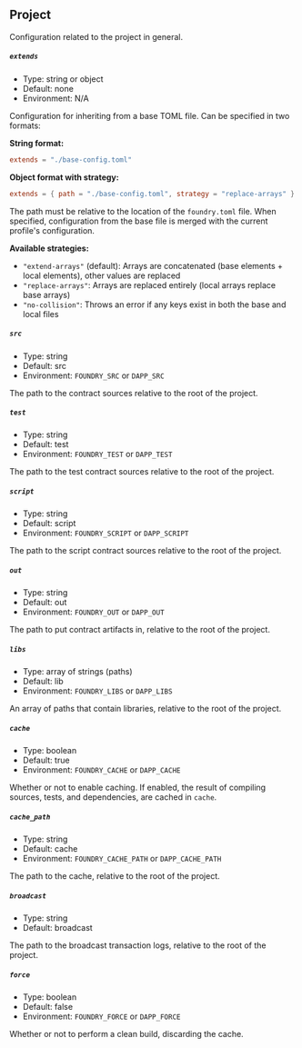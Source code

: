 ## Project

Configuration related to the project in general.

##### `extends`

- Type: string or object
- Default: none
- Environment: N/A

Configuration for inheriting from a base TOML file. Can be specified in two formats:

**String format:**
```toml
extends = "./base-config.toml"
```

**Object format with strategy:**
```toml
extends = { path = "./base-config.toml", strategy = "replace-arrays" }
```

The path must be relative to the location of the `foundry.toml` file. When specified, configuration from the base file is merged with the current profile's configuration.

**Available strategies:**
- `"extend-arrays"` (default): Arrays are concatenated (base elements + local elements), other values are replaced
- `"replace-arrays"`: Arrays are replaced entirely (local arrays replace base arrays)
- `"no-collision"`: Throws an error if any keys exist in both the base and local files

##### `src`

- Type: string
- Default: src
- Environment: `FOUNDRY_SRC` or `DAPP_SRC`

The path to the contract sources relative to the root of the project.

##### `test`

- Type: string
- Default: test
- Environment: `FOUNDRY_TEST` or `DAPP_TEST`

The path to the test contract sources relative to the root of the project.

##### `script`

- Type: string
- Default: script
- Environment: `FOUNDRY_SCRIPT` or `DAPP_SCRIPT`

The path to the script contract sources relative to the root of the project.

##### `out`

- Type: string
- Default: out
- Environment: `FOUNDRY_OUT` or `DAPP_OUT`

The path to put contract artifacts in, relative to the root of the project.

##### `libs`

- Type: array of strings (paths)
- Default: lib
- Environment: `FOUNDRY_LIBS` or `DAPP_LIBS`

An array of paths that contain libraries, relative to the root of the project.

##### `cache`

- Type: boolean
- Default: true
- Environment: `FOUNDRY_CACHE` or `DAPP_CACHE`

Whether or not to enable caching. If enabled, the result of compiling sources, tests, and dependencies, are cached in `cache`.

##### `cache_path`

- Type: string
- Default: cache
- Environment: `FOUNDRY_CACHE_PATH` or `DAPP_CACHE_PATH`

The path to the cache, relative to the root of the project.

##### `broadcast`

- Type: string
- Default: broadcast

The path to the broadcast transaction logs, relative to the root of the project.

##### `force`

- Type: boolean
- Default: false
- Environment: `FOUNDRY_FORCE` or `DAPP_FORCE`

Whether or not to perform a clean build, discarding the cache.
